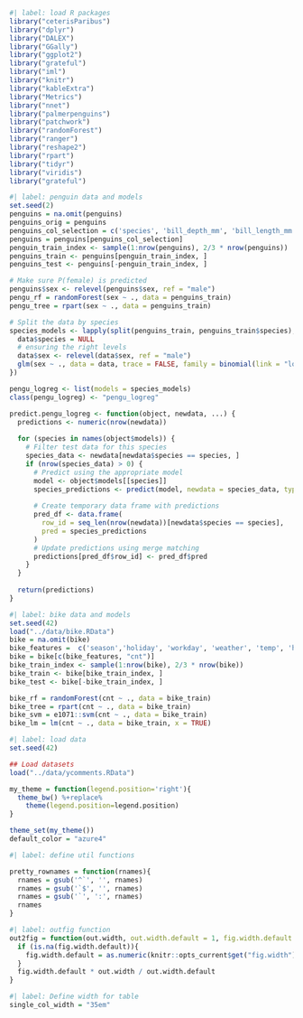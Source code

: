```r
#| label: load R packages
library("ceterisParibus")
library("dplyr")
library("DALEX")
library("GGally")
library("ggplot2")
library("grateful")
library("iml")
library("knitr")
library("kableExtra")
library("Metrics")
library("nnet")
library("palmerpenguins")
library("patchwork")
library("randomForest")
library("ranger")
library("reshape2")
library("rpart")
library("tidyr")
library("viridis")
library("grateful")
```

```r
#| label: penguin data and models
set.seed(2)
penguins = na.omit(penguins)
penguins_orig = penguins
penguins_col_selection = c('species', 'bill_depth_mm', 'bill_length_mm', 'flipper_length_mm', 'sex', 'body_mass_g') 
penguins = penguins[penguins_col_selection] 
penguin_train_index <- sample(1:nrow(penguins), 2/3 * nrow(penguins))
penguins_train <- penguins[penguin_train_index, ]
penguins_test <- penguins[-penguin_train_index, ]

# Make sure P(female) is predicted
penguins$sex <- relevel(penguins$sex, ref = "male")
pengu_rf = randomForest(sex ~ ., data = penguins_train)
pengu_tree = rpart(sex ~ ., data = penguins_train)

# Split the data by species
species_models <- lapply(split(penguins_train, penguins_train$species), function(data) {
  data$species = NULL
  # ensuring the right levels
  data$sex <- relevel(data$sex, ref = "male")
  glm(sex ~ ., data = data, trace = FALSE, family = binomial(link = "logit"))
})

pengu_logreg <- list(models = species_models)
class(pengu_logreg) <- "pengu_logreg"

predict.pengu_logreg <- function(object, newdata, ...) {
  predictions <- numeric(nrow(newdata))
  
  for (species in names(object$models)) {
    # Filter test data for this species
    species_data <- newdata[newdata$species == species, ]
    if (nrow(species_data) > 0) {
      # Predict using the appropriate model
      model <- object$models[[species]]
      species_predictions <- predict(model, newdata = species_data, type = "response", ...)
      
      # Create temporary data frame with predictions
      pred_df <- data.frame(
        row_id = seq_len(nrow(newdata))[newdata$species == species],
        pred = species_predictions
      )
      # Update predictions using merge matching
      predictions[pred_df$row_id] <- pred_df$pred
    }
  }
  
  return(predictions)
}

```



```r
#| label: bike data and models
set.seed(42)
load("../data/bike.RData")
bike = na.omit(bike)
bike_features =  c('season','holiday', 'workday', 'weather', 'temp', 'hum', 'windspeed',  "cnt_2d_bfr")
bike = bike[c(bike_features, "cnt")]
bike_train_index <- sample(1:nrow(bike), 2/3 * nrow(bike))
bike_train <- bike[bike_train_index, ]
bike_test <- bike[-bike_train_index, ]

bike_rf = randomForest(cnt ~ ., data = bike_train)
bike_tree = rpart(cnt ~ ., data = bike_train)
bike_svm = e1071::svm(cnt ~ ., data = bike_train)
bike_lm = lm(cnt ~ ., data = bike_train, x = TRUE)
```


```r
#| label: load data
set.seed(42)

## Load datasets
load("../data/ycomments.RData")
```

```r
my_theme = function(legend.position='right'){
  theme_bw() %+replace%
    theme(legend.position=legend.position)
}

theme_set(my_theme())
default_color = "azure4"
```


```r
#| label: define util functions

pretty_rownames = function(rnames){
  rnames = gsub('^`', '', rnames)
  rnames = gsub('`$', '', rnames)
  rnames = gsub('`', ':', rnames)
  rnames
}

```

```r
#| label: outfig function
out2fig = function(out.width, out.width.default = 1, fig.width.default = NA) {
  if (is.na(fig.width.default)){
    fig.width.default = as.numeric(knitr::opts_current$get("fig.width"))
  }
  fig.width.default * out.width / out.width.default 
}
```


```r
#| label: Define width for table
single_col_width = "35em"
```


